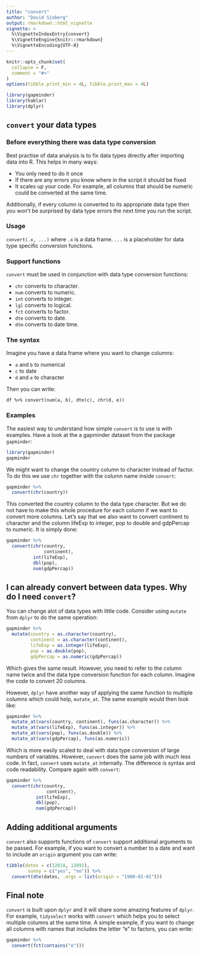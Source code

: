 ```yaml
---
title: "convert"
author: "David Sjoberg"
output: rmarkdown::html_vignette
vignette: >
  %\VignetteIndexEntry{convert}
  %\VignetteEngine{knitr::rmarkdown}
  %\VignetteEncoding{UTF-8}
---
```


```r
knitr::opts_chunk$set(
  collapse = F,
  comment = "#>"
)
options(tibble.print_min = 4L, tibble.print_max = 4L)

library(gapminder)
library(hablar)
library(dplyr)
```

## `convert` your data types
### Before everything there was data type conversion
Best practise of data analysis is to fix data types directly after importing data into R. This helps in many ways:

* You only need to do it once
* If there are any errors you know where in the script it should be fixed
* It scales up your code. For example, all columns that should be numeric could be converted at the same time.

Additionally, if every column is converted to its appropriate data type then you won't be surprised  by data type errors the next time you run the script. 

### Usage
`convert(.x, ...)`
where `.x` is a data frame. `...` is a placeholder for data type specific conversion functions.

### Support functions
`convert` must be used in conjunction with data type conversion functions:

* `chr` converts to character.
* `num` converts to numeric.
* `int` converts to integer.
* `lgl` converts to logical.
* `fct` converts to factor.
* `dte` converts to date.
* `dtm` converts to date time.

### The syntax
Imagine you have a data frame where you want to change columns:

- `a` and `b` to numerical
- `c` to date 
- `d` and `e` to character

Then you can write:

`df %>% convert(num(a, b), dte(c), chr(d, e))`

### Examples

The easiest way to understand how simple `convert` is to use is with examples. Have a look at the a gapminder dataset from the package `gapminder`:

```r
library(gapminder)
gapminder

```

We might want to change the country column to character instead of factor. To do this we use `chr` together with the column name inside `convert`:

```r
gapminder %>% 
  convert(chr(country))
```

This converted the country column to the data type character. But we do not have to make this whole procedure for each column if we want to convert more columns. Let's say that we also want to convert continent to character and the column lifeExp to integer, pop to double and gdpPercap to numeric. It is simply done:

```r
gapminder %>% 
  convert(chr(country, 
              continent),
          int(lifeExp),
          dbl(pop),
          num(gdpPercap))
```

## I can already convert between data types. Why do I need `convert`?
You can change alot of data types with little code. Consider using `mutate` from `dplyr` to do the same operation:

```r
gapminder %>%
  mutate(country = as.character(country),
         continent = as.character(continent),
         lifeExp = as.integer(lifeExp),
         pop = as.double(pop),
         gdpPercap = as.numeric(gdpPercap))
```

Which gives the same result. However, you need to refer to the column name twice and the data type conversion function for each column. Imagine the code to convert 20 columns. 

However, `dplyr` have another way of applying the same function to multiple columns which could help, `mutate_at`. The same example would then look like:

```r
gapminder %>% 
  mutate_at(vars(country, continent), funs(as.character)) %>% 
  mutate_at(vars(lifeExp), funs(as.integer)) %>% 
  mutate_at(vars(pop), funs(as.double)) %>% 
  mutate_at(vars(gdpPercap), funs(as.numeric))
```

Which is more easily scaled to deal with data type conversion of large numbers of variables. However, `convert` does the same job with much less code. In fact, `convert` uses `mutate_at` internally. The difference is syntax and code readability. Compare again with `convert`:

```r
gapminder %>% 
  convert(chr(country, 
               continent),
           int(lifeExp),
           dbl(pop),
           num(gdpPercap))
```


## Adding additional arguments
`convert` also supports functions of `convert` support additional arguments to be passed. For example, if you want to convert a number to a date and want to include an `origin` argument you can write:
```r
tibble(dates = c(12818, 13891),
        sunny = c("yes", "no")) %>% 
  convert(dte(dates, .args = list(origin = "1900-01-01")))
```


## Final note
`convert` is built upon `dplyr` and it will share some amazing features of `dplyr`. For example, `tidyselect` works with `convert` which helps you to select multiple columns at the same time. A simple example, if you want to change all columns with names that includes the letter "e" to factors, you can write:

```r
gapminder %>% 
  convert(fct(contains("e")))
```

